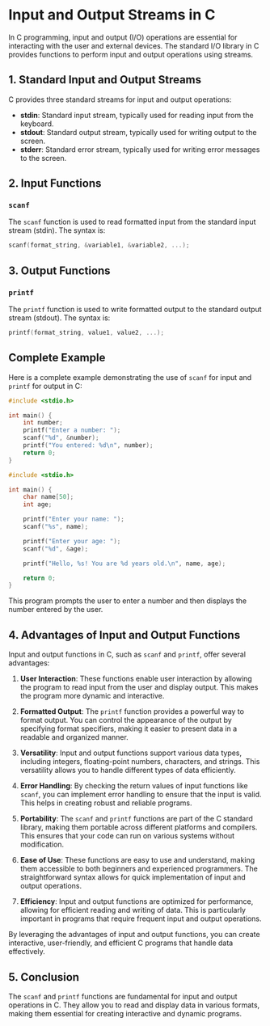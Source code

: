 # Input and Output Streams in C

In C programming, input and output (I/O) operations are essential for interacting with the user and external devices. The standard I/O library in C provides functions to perform input and output operations using streams.

## 1. Standard Input and Output Streams

C provides three standard streams for input and output operations:

- **stdin**: Standard input stream, typically used for reading input from the keyboard.
- **stdout**: Standard output stream, typically used for writing output to the screen.
- **stderr**: Standard error stream, typically used for writing error messages to the screen.

## 2. Input Functions

### `scanf`

The `scanf` function is used to read formatted input from the standard input stream (stdin). The syntax is:

```c
scanf(format_string, &variable1, &variable2, ...);
```

## 3. Output Functions

### `printf`

The `printf` function is used to write formatted output to the standard output stream (stdout). The syntax is:

```c
printf(format_string, value1, value2, ...);
```

## Complete Example

Here is a complete example demonstrating the use of `scanf` for input and `printf` for output in C:

```c
#include <stdio.h>

int main() {
    int number;
    printf("Enter a number: ");
    scanf("%d", &number);
    printf("You entered: %d\n", number);
    return 0;
}
```

```c
#include <stdio.h>

int main() {
    char name[50];
    int age;

    printf("Enter your name: ");
    scanf("%s", name);

    printf("Enter your age: ");
    scanf("%d", &age);

    printf("Hello, %s! You are %d years old.\n", name, age);

    return 0;
}

```

This program prompts the user to enter a number and then displays the number entered by the user.

## 4. Advantages of Input and Output Functions

Input and output functions in C, such as `scanf` and `printf`, offer several advantages:

1. **User Interaction**: These functions enable user interaction by allowing the program to read input from the user and display output. This makes the program more dynamic and interactive.

2. **Formatted Output**: The `printf` function provides a powerful way to format output. You can control the appearance of the output by specifying format specifiers, making it easier to present data in a readable and organized manner.

3. **Versatility**: Input and output functions support various data types, including integers, floating-point numbers, characters, and strings. This versatility allows you to handle different types of data efficiently.

4. **Error Handling**: By checking the return values of input functions like `scanf`, you can implement error handling to ensure that the input is valid. This helps in creating robust and reliable programs.

5. **Portability**: The `scanf` and `printf` functions are part of the C standard library, making them portable across different platforms and compilers. This ensures that your code can run on various systems without modification.

6. **Ease of Use**: These functions are easy to use and understand, making them accessible to both beginners and experienced programmers. The straightforward syntax allows for quick implementation of input and output operations.

7. **Efficiency**: Input and output functions are optimized for performance, allowing for efficient reading and writing of data. This is particularly important in programs that require frequent input and output operations.

By leveraging the advantages of input and output functions, you can create interactive, user-friendly, and efficient C programs that handle data effectively.

## 5. Conclusion

The `scanf` and `printf` functions are fundamental for input and output operations in C. They allow you to read and display data in various formats, making them essential for creating interactive and dynamic programs.
